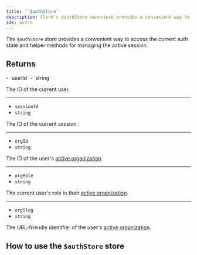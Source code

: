```yaml
---
title: '`$authStore`'
description: Clerk's $authStore nanostore provides a convenient way to access the current auth state and helper methods for managing the active session.
sdk: astro
---
```


The `$authStore` store provides a convenient way to access the current auth state and helper methods for managing the active session.

## Returns

<Properties>
  - `userId`
  - `string`

  The ID of the current user.

  ---

  - `sessionId`
  - `string`

  The ID of the current session.

  ---

  - `orgId`
  - `string`

  The ID of the user's [active organization](!active-organization).

  ---

  - `orgRole`
  - `string`

  The current user's role in their [active organization](!active-organization).

  ---

  - `orgSlug`
  - `string`

  The URL-friendly identifier of the user's [active organization](!active-organization).
</Properties>

## How to use the `$authStore` store

<Include src="_partials/astro/auth-store" />
